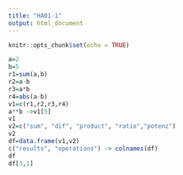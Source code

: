 ```yaml
---
title: "HA01-1"
output: html_document
---
```


```r
knitr::opts_chunk$set(echo = TRUE)
```

```r
a=2
b=5
r1=sum(a,b)
r2=a-b
r3=a*b
r4=abs(a-b)
v1=c(r1,r2,r3,r4)
a**b ->v1[5]
v1
v2=c("sum", "dif", "product", "ratio","potenz")
v2
df=data.frame(v1,v2)
c("results", "operations") -> colnames(df) 
df
df[3,1]

```

